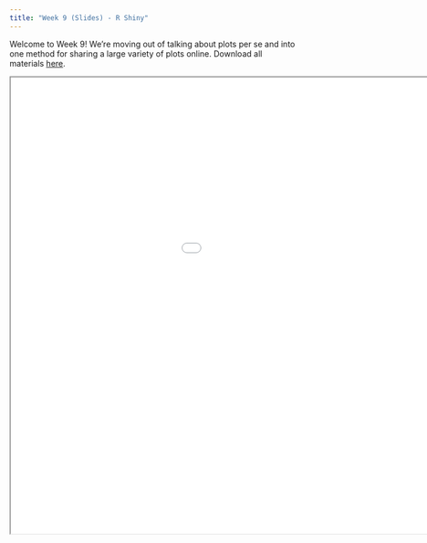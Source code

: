```yaml
---
title: "Week 9 (Slides) - R Shiny"
---
```


Welcome to Week 9! We're moving out of talking about plots per se and into one method for sharing a large variety of plots online. Download all materials [here](https://github.com/emoriebeck/psc290-dataviz-WQ25/raw/refs/heads/main/workshops/08-week8-polishing/08-week8.zip).

<div>

<iframe class="slide-deck" src="/slides/09-week9-slides-code.html" width="1200" height="800">

</iframe>

</div>
